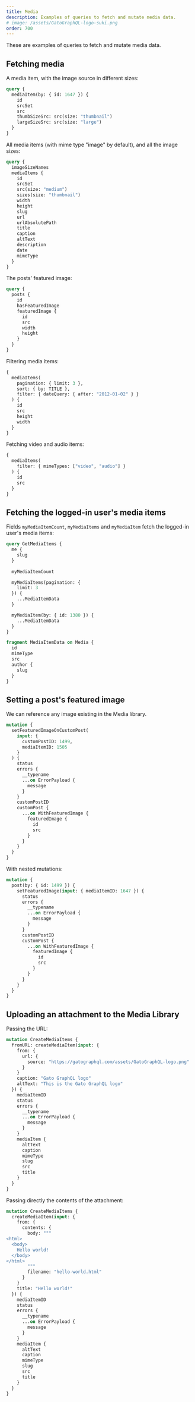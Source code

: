 ```yaml
---
title: Media
description: Examples of queries to fetch and mutate media data.
# image: /assets/GatoGraphQL-logo-suki.png
order: 700
---
```


These are examples of queries to fetch and mutate media data.

## Fetching media

A media item, with the image source in different sizes:

```graphql
query {
  mediaItem(by: { id: 1647 }) {
    id
    srcSet
    src
    thumbSizeSrc: src(size: "thumbnail")
    largeSizeSrc: src(size: "large")
  }
}
```

All media items (with mime type "image" by default), and all the image sizes:

```graphql
query {
  imageSizeNames
  mediaItems {
    id
    srcSet
    src(size: "medium")
    sizes(size: "thumbnail")
    width
    height
    slug
    url
    urlAbsolutePath
    title
    caption
    altText
    description
    date
    mimeType
  }
}
```

The posts' featured image:

```graphql
query {
  posts {
    id
    hasFeaturedImage
    featuredImage {
      id
      src
      width
      height
    }
  }
}
```

Filtering media items:

```graphql
{
  mediaItems(
    pagination: { limit: 3 },
    sort: { by: TITLE },
    filter: { dateQuery: { after: "2012-01-02" } }
  ) {
    id
    src
    height
    width
  }
}
```

Fetching video and audio items:

```graphql
{
  mediaItems(
    filter: { mimeTypes: ["video", "audio"] }
  ) {
    id
    src
  }
}
```

## Fetching the logged-in user's media items

Fields `myMediaItemCount`, `myMediaItems` and `myMediaItem` fetch the logged-in user's media items:

```graphql
query GetMediaItems {
  me {
    slug
  }
  
  myMediaItemCount

  myMediaItems(pagination: {
    limit: 3
  }) {
    ...MediaItemData
  }

  myMediaItem(by: { id: 1380 }) {
    ...MediaItemData
  }
}

fragment MediaItemData on Media {
  id
  mimeType
  src
  author {
    slug
  }
}
```

## Setting a post's featured image

We can reference any image existing in the Media library.

```graphql
mutation {
  setFeaturedImageOnCustomPost(
    input: {
      customPostID: 1499,
      mediaItemID: 1505
    }
  ) {
    status
    errors {
      __typename
      ...on ErrorPayload {
        message
      }
    }
    customPostID
    customPost {
      ...on WithFeaturedImage {
        featuredImage {
          id
          src
        }
      }
    }
  }
}
```

With nested mutations:

```graphql
mutation {
  post(by: { id: 1499 }) {
    setFeaturedImage(input: { mediaItemID: 1647 }) {
      status
      errors {
        __typename
        ...on ErrorPayload {
          message
        }
      }
      customPostID
      customPost {
        ...on WithFeaturedImage {
          featuredImage {
            id
            src
          }
        }
      }
    }
  }
}
```

## Uploading an attachment to the Media Library

Passing the URL:

```graphql
mutation CreateMediaItems {
  fromURL: createMediaItem(input: {
    from: {
      url: {
        source: "https://gatographql.com/assets/GatoGraphQL-logo.png"
      }
    }
    caption: "Gato GraphQL logo"
    altText: "This is the Gato GraphQL logo"
  }) {
    mediaItemID
    status
    errors {
      __typename
      ...on ErrorPayload {
        message
      }
    }
    mediaItem {
      altText
      caption
      mimeType
      slug
      src
      title
    }
  }
}
```

Passing directly the contents of the attachment:

```graphql
mutation CreateMediaItems {
  createMediaItem(input: {
    from: {
      contents: {
        body: """
<html>
  <body>
    Hello world!
  </body>
</html>
        """
        filename: "hello-world.html"
      }
    }
    title: "Hello world!"
  }) {
    mediaItemID
    status
    errors {
      __typename
      ...on ErrorPayload {
        message
      }
    }
    mediaItem {
      altText
      caption
      mimeType
      slug
      src
      title
    }
  }
}
```
